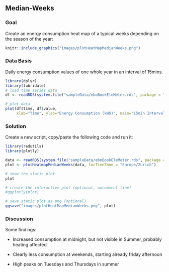 \newpage
## Median-Weeks
### Goal
Create an energy consumption heat map of a typical weeks depending on the season of the year:

```r
knitr::include_graphics("images/plotHeatMapMedianWeeks.png")
```

### Data Basis
Daily energy consumption values of one whole year in an interval of 15mins.

```r
library(dplyr)
library(lubridate)
# load time series data
df <- readRDS(system.file("sampleData/eboBookEleMeter.rds", package = "redutils"))

# plot data
plot(df$time, df$value,
     xlab="Time", ylab="Energy Consumption (kWh)", main="15min Interval Raw Data", type = "l")
```

\newpage
### Solution
Create a new script, copy/paste the following code and run it:

```r
library(redutils)
library(plotly)

data <- readRDS(system.file("sampleData/eboBookEleMeter.rds", package = "redutils"))
plot <- plotHeatmapMedianWeeks(data, locTimeZone = "Europe/Zurich")

# show the static plot
plot

# create the interactive plot (optional, uncomment line)
#ggplotly(plot)
```

```r
# save static plot as png (optional)
ggsave("images/plotHeatMapMedianWeeks.png", plot)
```

### Discussion
Some findings:

* Increased consumption at midnight, but not visible in Summer, probably heating affected

* Clearly less consumption at weekends, starting already friday afternoon

* High peaks on Tuesdays and Thursdays in summer
